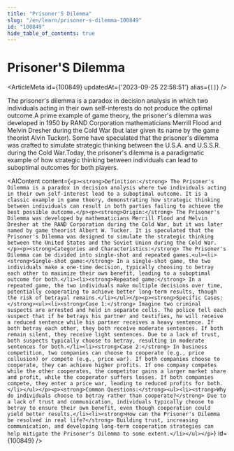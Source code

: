 ```yaml
---
title: "Prisoner'S Dilemma"
slug: "/en/learn/prisoner-s-dilemma-100849"
id: "100849"
hide_table_of_contents: true
---
```



# Prisoner'S Dilemma

<ArticleMeta id={100849} updatedAt={'2023-09-25 22:58:51'} alias={`[]`} />
<div className='border-solid border-b border-t-0 my-4 border-[var(--ifm-color-gray-300)]' />

The prisoner's dilemma is a paradox in decision analysis in which two individuals acting in their own self-interests do not produce the optimal outcome.A prime example of game theory, the prisoner's dilemma was developed in 1950 by RAND Corporation mathematicians Merrill Flood and Melvin Dresher during the Cold War (but later given its name by the game theorist Alvin Tucker). Some have speculated that the prisoner's dilemma was crafted to simulate strategic thinking between the U.S.A. and U.S.S.R. during the Cold War.Today, the prisoner's dilemma is a paradigmatic example of how strategic thinking between individuals can lead to suboptimal outcomes for both players.

<AIContent content={`<p><strong>Definition:</strong> The Prisoner's Dilemma is a paradox in decision analysis where two individuals acting in their own self-interest lead to a suboptimal outcome. It is a classic example in game theory, demonstrating how strategic thinking between individuals can result in both parties failing to achieve the best possible outcome.</p><p><strong>Origin:</strong> The Prisoner's Dilemma was developed by mathematicians Merrill Flood and Melvin Dresher at the RAND Corporation during the Cold War, but it was later named by game theorist Albert W. Tucker. It is speculated that the Prisoner's Dilemma was designed to simulate the strategic thinking between the United States and the Soviet Union during the Cold War.</p><p><strong>Categories and Characteristics:</strong> The Prisoner's Dilemma can be divided into single-shot and repeated games.<ul><li><strong>Single-shot game:</strong> In a single-shot game, the two individuals make a one-time decision, typically choosing to betray each other to maximize their own benefit, leading to a suboptimal outcome for both.</li><li><strong>Repeated game:</strong> In a repeated game, the two individuals make multiple decisions over time, potentially cooperating to achieve better long-term results, though the risk of betrayal remains.</li></ul></p><p><strong>Specific Cases:</strong><ul><li><strong>Case 1:</strong> Imagine two criminal suspects are arrested and held in separate cells. The police tell each suspect that if he betrays his partner and testifies, he will receive a reduced sentence while his partner receives a heavy sentence. If both betray each other, they both receive moderate sentences. If both remain silent, they receive light sentences. Due to a lack of trust, both suspects typically choose to betray, resulting in moderate sentences for both.</li><li><strong>Case 2:</strong> In business competition, two companies can choose to cooperate (e.g., price collusion) or compete (e.g., price war). If both companies choose to cooperate, they can achieve higher profits. If one company competes while the other cooperates, the competitor gains a larger market share and profit, while the cooperator suffers losses. If both companies compete, they enter a price war, leading to reduced profits for both.</li></ul></p><p><strong>Common Questions:</strong><ul><li><strong>Why do individuals choose to betray rather than cooperate?</strong> Due to a lack of trust and communication, individuals typically choose to betray to ensure their own benefit, even though cooperation could yield better results.</li><li><strong>How can the Prisoner's Dilemma be resolved in real life?</strong> Building trust, increasing communication, and developing long-term cooperation strategies can help mitigate the Prisoner's Dilemma to some extent.</li></ul></p>`} id={100849} />
